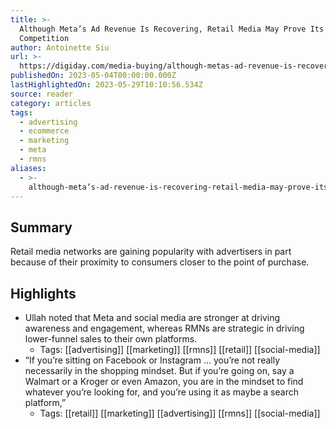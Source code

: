 ```yaml
---
title: >-
  Although Meta’s Ad Revenue Is Recovering, Retail Media May Prove Its Biggest
  Competition
author: Antoinette Siu
url: >-
  https://digiday.com/media-buying/although-metas-ad-revenue-is-recovering-retail-media-may-prove-its-biggest-competition/
publishedOn: 2023-05-04T00:00:00.000Z
lastHighlightedOn: 2023-05-29T10:10:56.534Z
source: reader
category: articles
tags:
  - advertising
  - ecommerce
  - marketing
  - meta
  - rmns
aliases:
  - >-
    although-meta’s-ad-revenue-is-recovering-retail-media-may-prove-its-biggest-competition
---
```

## Summary

Retail media networks are gaining popularity with advertisers in part because of their proximity to consumers closer to the point of purchase.

## Highlights
- Ullah noted that Meta and social media are stronger at driving awareness and engagement, whereas RMNs are strategic in driving lower-funnel sales to their own platforms.
    - Tags: [[advertising]] [[marketing]] [[rmns]] [[retail]] [[social-media]] 
- “If you’re sitting on Facebook or Instagram … you’re not really necessarily in the shopping mindset. But if you’re going on, say a Walmart or a Kroger or even Amazon, you are in the mindset to find whatever you’re looking for, and you’re using it as maybe a search platform,”
    - Tags: [[retail]] [[marketing]] [[advertising]] [[rmns]] [[social-media]]
